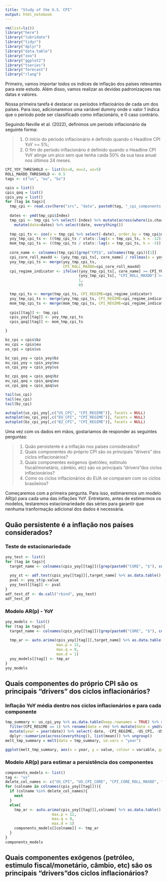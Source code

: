 ```yaml
---
title: "Study of the U.S. CPI"
output: html_notebook
---
```


```r
rm(list=ls())
library("here")
library("lubridate")
library("tidyr")
library("dplyr")
library("data.table")
library("zoo")
library("ggplot2")
library("tseries")
library("forecast")
library("rlang")
```

Primeiro, vamos importar todos os indices de inflação dos países relevantes para este estudo. Além disso, vamos realizar as devidas padronizaçoes nas datas e valores.

Nossa primeira tarefa é destacar os períodos inflacioários de cada um dos países. Para isso, adicionaremos uma variável dummy onde o valor 1 indica que o período pode ser classificado como inflacionário, e 0 caso contrário.

Seguindo Neville et al. (2022), definimos um período inflacionário da seguinte forma:

> 1) O início do périodo inflacionário é definido quando o Headline CPI YoY >= 5%;
> 2) O fim do período inflacionário é definido quando o Headline CPI YoY atinge um pico sem que tenha caida 50% da sua taxa anual nos últimos 24 meses.

```r
CPI_YOY_THRESHOLD <- list(bz=8, eu=2, us=5)
ROLL_MAXDD_THRESHOLD <- 0.5
tags <- c("us", "eu", "bz")

cpis = list()
cpis_qoq = list()
cpis_yoy = list()
for (tag in tags){
  tmp_cpi <- read.csv(here("src", "data", paste0(tag, "_cpi_components.csv")), sep="") %>% as.data.table()
  
  dates <- ymd(tmp_cpi$Index)
  tmp_cpi <- tmp_cpi %>% select(-Index) %>% mutate(across(where(is.character), function(x) as.numeric(x))) %>%
    mutate(date=dates) %>% select(date, everything())
  
  tmp_cpi_ts <- zoo(x = tmp_cpi %>% select(-date), order.by = tmp_cpi$date)
  yoy_tmp_cpi_ts <- ((tmp_cpi_ts / stats::lag(x = tmp_cpi_ts, k = -12)) - 1) * 100
  mom_tmp_cpi_ts <- ((tmp_cpi_ts / stats::lag(x = tmp_cpi_ts, k = -3)) - 1) * 100
  
  core_name <- colnames(tmp_cpi)[grep("CPI$", colnames(tmp_cpi))[1]]
  cpi_core_roll_maxdd <- (yoy_tmp_cpi_ts[, core_name] / rollmax(x = yoy_tmp_cpi_ts[, core_name], k = 24, align = 'right'))-1
  yoy_tmp_cpi_ts <- merge(yoy_tmp_cpi_ts,
                          CPI_ROLL_MAXDD=cpi_core_roll_maxdd)
  cpi_regime_indicator <- ifelse((yoy_tmp_cpi_ts[, core_name] >= CPI_YOY_THRESHOLD[[tag]])&
                                 (yoy_tmp_cpi_ts[, "CPI_ROLL_MAXDD"] >= -ROLL_MAXDD_THRESHOLD),
                                 1,
                                 0)

  tmp_cpi_ts <- merge(tmp_cpi_ts, CPI_REGIME=cpi_regime_indicator)
  yoy_tmp_cpi_ts <- merge(yoy_tmp_cpi_ts, CPI_REGIME=cpi_regime_indicator)
  mom_tmp_cpi_ts <- merge(mom_tmp_cpi_ts, CPI_REGIME=cpi_regime_indicator)
    
  cpis[[tag]] <- tmp_cpi
  cpis_yoy[[tag]] <- yoy_tmp_cpi_ts
  cpis_qoq[[tag]] <- mom_tmp_cpi_ts

}

bz_cpi = cpis$bz
eu_cpi = cpis$eu
us_cpi = cpis$us

bz_cpi_yoy = cpis_yoy$bz
eu_cpi_yoy = cpis_yoy$eu
us_cpi_yoy = cpis_yoy$us

bz_cpi_qoq = cpis_qoq$bz
eu_cpi_qoq = cpis_qoq$eu
us_cpi_qoq = cpis_qoq$us

tail(us_cpi)
tail(eu_cpi)
tail(bz_cpi)

autoplot(us_cpi_yoy[,c("US_CPI", "CPI_REGIME")], facets = NULL)
autoplot(eu_cpi_yoy[,c("EU_CPI", "CPI_REGIME")], facets = NULL)
autoplot(bz_cpi_yoy[,c("BZ_CPI", "CPI_REGIME")], facets = NULL)

```

Uma vez com os dados em mãos, gostariamos de responder as seguintes perguntas:

> 1) Quão persistente é a inflação nos países considerados? 
> 2) Quais componentes do próprio CPI são os principais "drivers" dos ciclos inflacionários?
> 3) Quais componentes exógenos (petróleo, estimulo fiscal/monetário, câmbio, etc) são os principais "drivers"dos ciclos inflacionários?
> 4) Como os ciclos inflacionários do EUA se comparam com os ciclos brasileiros?


Começaremos com a primeira pergunta. Para isso, estimaremos um modelo AR(p) para cada uma das inflações YoY. Entretanto, antes de estimarmos os modelos, testaremos estacionariedade das séries para garantir que nenhuma tranformação adicional dos dados é necessária.

## Quão persistente é a inflação nos países considerados?  ##
### Teste de estacionariedade

```r
yoy_test <- list()
for (tag in tags){
  target_name <- colnames(cpis_yoy[[tag]])[grep(paste0("CORE", "$"), colnames(cpis_yoy[[tag]]))[1]]
  
  yoy_st <- adf.test(cpis_yoy[[tag]][,target_name] %>% as.data.table() %>% drop_na() %>% as.ts())
  pval <- yoy_st$p.value
  yoy_test[[tag]] <- pval
}
adf_test_df <- do.call("rbind", yoy_test) 
adf_test_df
```

### Modelo AR(p) - YoY

```r
yoy_models <- list()
for (tag in tags){
  target_name <- colnames(cpis_yoy[[tag]])[grep(paste0("CORE", "$"), colnames(cpis_yoy[[tag]]))[1]]
  
  tmp_ar <- auto.arima(cpis_yoy[[tag]][,target_name] %>% as.data.table() %>% drop_na() %>% as.ts(),
                       max.p = 12,
                       max.q = 0,
                       max.d = 1)
  yoy_models[[tag]] <- tmp_ar
}
yoy_models
```

## Quais componentes do próprio CPI são os principais "drivers" dos ciclos inflacionários?  ##
### Inflação YoY média dentro nos ciclos inflacionários e para cada componente

```r
tmp_summary <- us_cpi_yoy %>% as.data.table(keep.rownames = TRUE) %>% select(-CPI_CORE_ROLL_MAXDD) %>%
  filter(CPI_REGIME == 1) %>% rename(date = rn) %>% mutate(date = ymd(date)) %>%
  mutate(year = year(date)) %>% select(-date, -CPI_REGIME, -US_CPI, -US_CPI_CORE) %>% group_by(year) %>%
  dplyr::summarize(across(everything(), list(mean))) %>% ungroup()
melt_tmp_summary = melt(data = tmp_summary, id.vars = "year")

ggplot(melt_tmp_summary, aes(x = year, y = value, colour = variable, group = variable)) + geom_line()
```
### Modelo AR(p) para estimar a persistência dos componentes

```r
components_models <- list()
tag <- "us"
delete_col_names <- c("US_CPI", "US_CPI_CORE", "CPI_CORE_ROLL_MAXDD", "CPI_REGIME")
for (colname in colnames(cpis_yoy[[tag]])){
  if (colname %in% delete_col_names){
    next
  }
  else{
    tmp_ar <- auto.arima(cpis_yoy[[tag]][,colname] %>% as.data.table() %>% drop_na() %>% as.ts(),
                     max.p = 12,
                     max.q = 0,
                     max.d = 1)
    components_models[[colname]] <- tmp_ar 
  }
}
components_models
```

## Quais componentes exógenos (petróleo, estimulo fiscal/monetário, câmbio, etc) são os principais "drivers"dos ciclos inflacionários? ##

```r

```

